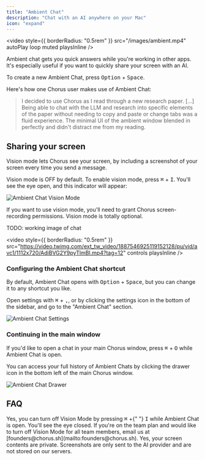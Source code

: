 ```yaml
---
title: "Ambient Chat"
description: "Chat with an AI anywhere on your Mac"
icon: "expand"
---
```


<video
    style={{ borderRadius: "0.5rem" }}
    src="/images/ambient.mp4"
    autoPlay
    loop
    muted
    playsInline
/>

Ambient chat gets you quick answers while you're working in other apps. It's especially useful if you want to quickly share your screen with an AI.

To create a new Ambient Chat, press <kbd>Option</kbd> + <kbd>Space</kbd>.

Here's how one Chorus user makes use of Ambient Chat:

> I decided to use Chorus as I read through a new research paper. [...] Being able to chat with the LLM and research into specific elements of the paper without needing to copy and paste or change tabs was a fluid experience. The minimal UI of the ambient window blended in perfectly and didn't distract me from my reading.

## Sharing your screen

Vision mode lets Chorus see your screen, by including a screenshot of your screen
every time you send a message.

Vision mode is OFF by default. To enable vision mode, press <kbd>⌘</kbd> + <kbd>I</kbd>. You'll see the eye open, and this indicator will appear:

<img src="/images/ambient-enabled.png" alt="Ambient Chat Vision Mode" />

If you want to use vision mode, you'll need to grant Chorus screen-recording
permissions. Vision mode is totally optional.

TODO: working image of chat

<video
    style={{ borderRadius: "0.5rem" }}
    src="https://video.twimg.com/ext_tw_video/1887546925119152128/pu/vid/avc1/1112x720/AdiBVG2Y9pyTlmBI.mp4?tag=12"
    controls
    playsInline
/>

### Configuring the Ambient Chat shortcut

By default, Ambient Chat opens with <kbd>Option</kbd> + <kbd>Space</kbd>, but you can change it to any shortcut you like.

Open settings with <kbd>⌘</kbd> + <kbd>,</kbd>, or by clicking the settings icon in the bottom of the sidebar, and go to the "Ambient Chat" section.

<img src="/images/ambient-settings.png" alt="Ambient Chat Settings" />

### Continuing in the main window

If you'd like to open a chat in your main Chorus window, press <kbd>⌘</kbd> + <kbd>O</kbd> while Ambient Chat is open.

You can access your full history of Ambient Chats by clicking the drawer icon in the bottom left of the main Chorus window.

<img src="/images/ambient-drawer.png" alt="Ambient Chat Drawer" />

## FAQ

<AccordionGroup>
    <Accordion title="Can I turn off Vision Mode?">
        Yes, you can turn off Vision Mode by pressing <kbd>⌘</kbd> +{" "}
        <kbd>I</kbd> while Ambient Chat is open. You'll see the eye closed. If
        you're on the team plan and would like to turn off Vision Mode for all
        team members, email us at
        [founders@chorus.sh](mailto:founders@chorus.sh).
    </Accordion>
    <Accordion title="Are my screen contents private?">
        Yes, your screen contents are private. Screenshots are only sent to the
        AI provider and are not stored on our servers.
    </Accordion>
</AccordionGroup>
